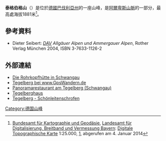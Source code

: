 '''泰格伯格山'''（{{lang-de|Tegelberg}}）是位於[[德國|德國]][[巴伐利亞州|巴伐利亞州]]的一座山峰，是[[阿爾卑斯山脈|阿爾卑斯山脈]]的一部分，最高處海拔1881米<ref>[[Bundesamt_für_Kartographie_und_Geodäsie|Bundesamt für Kartographie und Geodäsie]], [[Landesamt_für_Digitalisierung,_Breitband_und_Vermessung_Bayern|Landesamt für Digitalisierung, Breitband und Vermessung Bayern]]: [[Amtliches_Topographisch-Kartographisches_Informationssystem|Digitale Topographische Karte]] 1:25.000, [http://geoportal.bayern.de/bayernatlas/default?lon=4407473.0&lat=5269872.0&zoom=10&base=951], abgerufen am 4. Januar 2014</ref>。

== 參考資料 ==
<references/>
* Dieter Seibert: ''[[Alpenvereinsführer|DAV]] Allgäuer Alpen und Ammergauer Alpen'', Rother Verlag München 2004, ISBN 3-7633-1126-2

== 外部連結 ==
{{Commons|Tegelberg}}
* [http://rohrkopfhuette.com/ Die Rohrkopfhütte in Schwangau] {{Wayback|url=http://rohrkopfhuette.com/ |date=20151009051907 }}
* [http://www.gpswandern.de/tegelberg/tegelberg.shtml Tegelberg bei www.GpsWandern.de] {{Wayback|url=http://www.gpswandern.de/tegelberg/tegelberg.shtml |date=20151003203040 }}
* [http://panorama-gaststaette.de/ Panoramarestaurant am Tegelberg (Schwangau)] {{Wayback|url=http://panorama-gaststaette.de/ |date=20151011025044 }}
* [http://www.tegelberghaus.de/ Tegelberghaus] {{Wayback|url=http://www.tegelberghaus.de/ |date=20151010214255 }}
* [http://www.bergschreiber.com/schoenleitenschrofen.0.html Tegelberg - Schönleitenschrofen] {{Wayback|url=http://www.bergschreiber.com/schoenleitenschrofen.0.html |date=20160304070944 }}

[[Category:德国山峰|Category:德国山峰]]